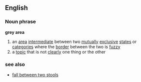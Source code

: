 ==English==
===Noun phrase===
'''grey area'''
# an [[area]] [[intermediate]] between two [[mutual]]ly [[exclusive]] [[state]]s or [[category|categories]] where the [[border]] between the two is [[fuzzy]]
# a [[topic]] that is not [[clearly]] one thing or the other
===see also===
* [[fall between two stools]]